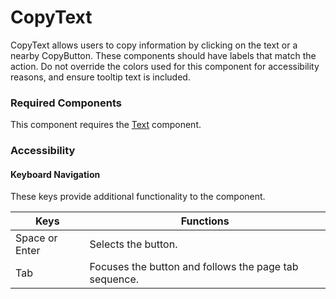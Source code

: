 <Meta title="Components/CopyText/CopyText" />

# CopyText

CopyText allows users to copy information by clicking on the text or a nearby CopyButton. These components should have labels that match the action. 
Do not override the colors used for this component for accessibility reasons, and ensure tooltip text is included.

### Required Components

This component requires the [Text](./?path=/docs/components-text--default) component. 

### Accessibility

#### Keyboard Navigation
 
These keys provide additional functionality to the component. 

| Keys | Functions |
| ---- | --------- |
| Space or Enter | Selects the button. |
| Tab | Focuses the button and follows the page tab sequence.|